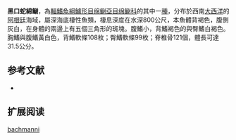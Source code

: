 {{Speciesbox
| name = 黑口蛇綿鳚
| image = 
| status = NE
| status_system = IUCN3.1
| genus = Lycenchelys
| species = bachmanni
| authority = [[Gosztonyi|Gosztonyi]], 1977
| synonyms = 
}}

'''黑口蛇綿鳚'''，為[[輻鰭魚綱|輻鰭魚綱]][[鱸形目|鱸形目]][[绵鳚亞目|绵鳚亞目]][[绵鳚科|绵鳚科]]的其中一[[種|種]]，分布於西南[[大西洋|大西洋]]的[[阿根廷|阿根廷]]海域，屬深海底棲性魚類，棲息深度在水深800公尺，本魚體背褐色，腹側灰白，在身體的兩邊上有五個三角形的斑塊。腹鰭小，背鰭褐色的與臀鰭白褐色。胸鰭與腹鰭黃白色，背鰭軟條108枚；臀鰭軟條99枚；脊椎骨121個，體長可達31.5公分。

==参考文献==
*{{FishBase_species|genus=Lycenchelys|species=bachmanni|year=2011|month=12}}

== 扩展阅读 ==
{{refbegin}}
{{wikispecies-inline|Lycenchelys bachmanni|黑口蛇綿鳚}}
{{refend}}
{{Taxonbar|from=Q1096541}}

[[Category:蛇綿鳚属|bachmanni]]


{{鱸形目小作品}}